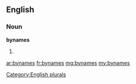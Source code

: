 ==English==

===Noun===
'''bynames'''

# {{plural of|byname}}

[[Category:English plurals]]

[[ar:bynames]]
[[fr:bynames]]
[[mg:bynames]]
[[my:bynames]]